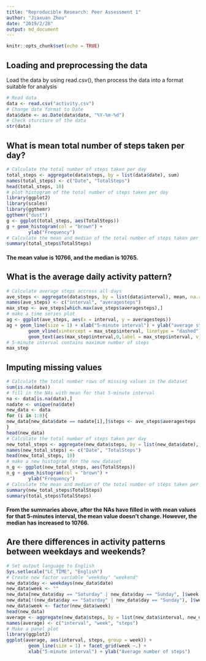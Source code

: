 ---
title: "Reproducible Research: Peer Assessment 1"
author: "Jiaxuan Zhou"
date: "2019/2/28"
output: md_document 
---

```{r setup, include=FALSE}
knitr::opts_chunk$set(echo = TRUE)
```

## Loading and preprocessing the data

Load the data by using read.csv(), then process the data into a format suitable for analysis

```{r, echo=TRUE}
# Read data
data <- read.csv("activity.csv")
# Change date format to Date
data$date <- as.Date(data$date, "%Y-%m-%d")
# Check sturcture of the data
str(data)
```

## What is mean total number of steps taken per day?

```{r, echo=TRUE}
# Calculate the total number of steps taken per day
total_steps <- aggregate(data$steps, by = list(data$date), sum)
names(total_steps) <- c("Date", "TotalSteps")
head(total_steps, 10)
# plot histogram of the total number of steps taken per day
library(ggplot2)
library(scales)
library(ggthemr)
ggthemr("dust")
g <- ggplot(total_steps, aes(TotalSteps))
g + geom_histogram(col = "brown") +
        ylab("Frequency")
# Calculate the mean and median of the total number of steps taken per day
summary(total_steps$TotalSteps)
```

#### The mean value is 10766, and the median is 10765.

## What is the average daily activity pattern?

```{r, echo=TRUE}
# Calculate average steps accross all days
ave_steps <- aggregate(data$steps, by = list(data$interval), mean, na.rm = TRUE)
names(ave_steps) <- c("interval", "averagesteps")
max_step <- ave_steps[which.max(ave_steps$averagesteps),]
# make a time series plot
ag <- ggplot(ave_steps, aes(x = interval, y = averagesteps))
ag + geom_line(size = 1) + xlab("5-minute interval") + ylab("average steps across all days") +
        geom_vline(xintercept = max_step$interval, linetype = "dashed") +
        geom_text(aes(max_step$interval,0,label = max_step$interval, vjust = -1))
# 5-minute interval contains maximum number of steps
max_step
```

## Imputing missing values

```{r, echo = TRUE}
# Calculate the total number rows of missing values in the dataset
sum(is.na(data))
# fill in the NAs with mean for that 5-minute interval
na <- data[is.na(data),]
nadate <- unique(na$date)
new_data <- data
for (i in 1:8){
new_data[new_data$date == nadate[i],]$steps <- ave_steps$averagesteps
}
head(new_data)
# Calculate the total number of steps taken per day
new_total_steps <- aggregate(new_data$steps, by = list(new_data$date), sum)
names(new_total_steps) <- c("Date", "TotalSteps")
head(new_total_steps, 10)
# make a new histogram for the new dataset
n_g <- ggplot(new_total_steps, aes(TotalSteps))
n_g + geom_histogram(col = "brown") +
        ylab("Frequency")
# Calculate the mean and median of the total number of steps taken per day
summary(new_total_steps$TotalSteps)
summary(total_steps$TotalSteps)
```
#### From the summaries above, after the NAs have filled in with mean values for that 5-minutes interval, the mean value doesn't change. However, the median has increased to 10766.

## Are there differences in activity patterns between weekdays and weekends?
```{r, echo = TRUE}
# Set output language to English
Sys.setlocale("LC_TIME", "English")
# Create new factor variable "weekday" "weekend"
new_data$day <- weekdays(new_data$date)
new_data$week <- ""
new_data[new_data$day == "Saturday" | new_data$day == "Sunday", ]$week <- "weekend"
new_data[!(new_data$day == "Saturday" | new_data$day == "Sunday"), ]$week <- "weekday"
new_data$week <- factor(new_data$week)
head(new_data)
average <- aggregate(new_data$steps, by = list(new_data$interval, new_data$week), mean)
names(average) <- c("interval", "week", "steps")
# Make a panel plot
library(ggplot2)
ggplot(average, aes(interval, steps, group = week)) +
        geom_line(size = 1) + facet_grid(week ~.) + 
        xlab("5-minute interval") + ylab("Average number of steps")
```